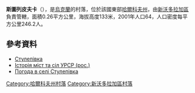 {{coord|49|36|37|N|35|51|42|E|scale:100000_region:UA|display=title}}

'''斯圖列皮夫卡'''（{{lang-uk|Стулепівка}}），是[[烏克蘭|烏克蘭]]的村落，位於該國東部[[哈爾科夫州|哈爾科夫州]]，由[[新沃多拉加區|新沃多拉加區]]負責管轄，面積0.26平方公里，海拔高度133米，2001年人口64，人口密度每平方公里246.2人。

==參考資料==
* [http://w1.c1.rada.gov.ua/pls/z7502/A005?rdat1=03.09.2011&rf7571=33798 Стулепівка]{{dead link|date=2018年3月 |bot=InternetArchiveBot |fix-attempted=yes }}
* [https://web.archive.org/web/20101112060934/http://www.igsu.org.ua/Harkovskja.obl/Novovodolazhskij.rajon/Sosonovka.html Історія міст та сіл УРСР (рос.)]
* [http://weather.in.ua/ua/har'kovskaja/25443 Погода в селі Стулепівка] {{Wayback|url=http://weather.in.ua/ua/har%27kovskaja/25443 |date=20160323040416 }}

{{DEFAULTSORT:Стулепівка}}
[[Category:哈爾科夫州村落|Category:哈爾科夫州村落]]
[[Category:新沃多拉加區村落|Category:新沃多拉加區村落]]


{{Kharkiv-geo-stub}}